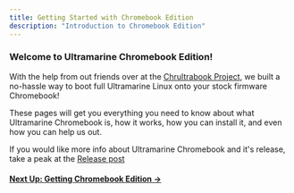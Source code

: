 ```yaml
---
title: Getting Started with Chromebook Edition
description: "Introduction to Chromebook Edition"
---
```



### Welcome to Ultramarine Chromebook Edition!

With the help from out friends over at the [Chrultrabook Project](https://docs.chrultrabook.com/), we built a no-hassle way to boot full Ultramarine Linux onto your stock firmware Chromebook!

These pages will get you everything you need to know about what Ultramarine Chromebook is, how it works, how you can install it, and even how you can help us out.

If you would like more info about Ultramarine Chromebook and it's release, take a peak at the [Release post](https://blog.fyralabs.com/ultramarine-chromebook-edition-is-here)

#### [Next Up: Getting Chromebook Edition →](getting)
